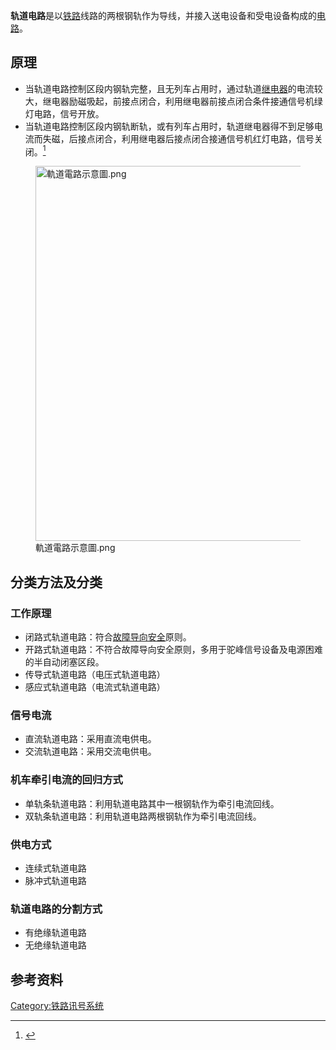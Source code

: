 {{noteTA
|1=zh-hans:轨道电路;zh-hant:軌道電路;
|2=zh-hans:信号; zh-hant:號誌;
|3=zh-hans:故障导向安全; zh-hant:失效安全;
}}

{{not|軌道供電}}
'''轨道电路'''是以[[铁路|铁路]]线路的两根钢轨作为导线，并接入送电设备和受电设备构成的[[电路|电路]]。

==原理==
*当轨道电路控制区段内钢轨完整，且无列车占用时，通过轨道[[继电器|继电器]]的电流较大，继电器励磁吸起，前接点闭合，利用继电器前接点闭合条件接通信号机绿灯电路，信号开放。
*当轨道电路控制区段内钢轨断轨，或有列车占用时，轨道继电器得不到足够电流而失磁，后接点闭合，利用继电器后接点闭合接通信号机红灯电路，信号关闭。<ref>{{cite web|url=http://kepu.llas.ac.cn/gb/technology/railway/railway_signal/200401190066.html|title=轨道电路(小知识)|work=中国科学院计算机网络信息中心|date=2004-01-19|accessdate=2010-02-09}}{{dead link|date=2018年4月 |bot=InternetArchiveBot |fix-attempted=yes }}</ref>
[[File:軌道電路示意圖.png|600px]]

==分类方法及分类==
===工作原理===
*闭路式轨道电路：符合[[故障导向安全|故障导向安全]]原则。
*开路式轨道电路：不符合故障导向安全原则，多用于驼峰信号设备及电源困难的半自动闭塞区段。
*传导式轨道电路（电压式轨道电路）
*感应式轨道电路（电流式轨道电路）

===信号电流===
*直流轨道电路：采用直流电供电。
*交流轨道电路：采用交流电供电。
===机车牵引电流的回归方式===
*单轨条轨道电路：利用轨道电路其中一根钢轨作为牵引电流回线。
*双轨条轨道电路：利用轨道电路两根钢轨作为牵引电流回线。
===供电方式===
*连续式轨道电路
*脉冲式轨道电路
===轨道电路的分割方式===
*有绝缘轨道电路
*无绝缘轨道电路

==参考资料==
{{reflist}}

{{鐵路信號}}
[[Category:铁路讯号系统|Category:铁路讯号系统]]